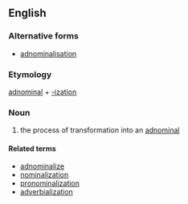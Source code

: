 ==English==

===Alternative forms===
* [[adnominalisation]]

===Etymology===

[[adnominal]] + [[-ization]]

===Noun===
{{en-noun|-}} <!-- plurals seem to be restricted to the works of S.E. Martin -->

# {{context|linguistics}} the process of transformation into an [[adnominal]]

====Related terms====
* [[adnominalize]]
* [[nominalization]]
* [[pronominalization]]
* [[adverbialization]]